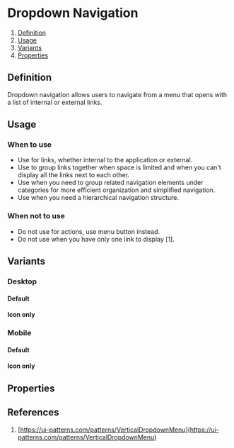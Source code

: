 
<Meta of={DropdownNavigationStories} />

# Dropdown Navigation
1. [Definition](#definition)
2. [Usage](#usage)
3. [Variants](#variants)
4. [Properties](#properties)

## Definition
Dropdown navigation allows users to navigate from a menu that opens with a list of internal or external links.
<Canvas of={DropdownNavigationStories.Desktop} />

## Usage
### When to use 
- Use for links, whether internal to the application or external.
- Use to group links together when space is limited and when you can't display all the links next to each other.
- Use when you need to group related navigation elements under categories for more efficient organization and simplified navigation.
- Use when you need a hierarchical navigation structure.

### When not to use 
- Do not use for actions, use menu button instead.
- Do not use when you have only one link to display [1].

## Variants
### Desktop
#### Default
<Canvas of={DropdownNavigationStories.Desktop} />

#### Icon only
<Canvas of={DropdownNavigationStories.DesktopIconOnly} />

### Mobile
#### Default
<Canvas of={DropdownNavigationStories.Mobile} />

#### Icon only
<Canvas of={DropdownNavigationStories.MobileIconOnly} />

## Properties
<ArgTypes of={DropdownNavigation} />

## References
1. [https://ui-patterns.com/patterns/VerticalDropdownMenu](https://ui-patterns.com/patterns/VerticalDropdownMenu)
